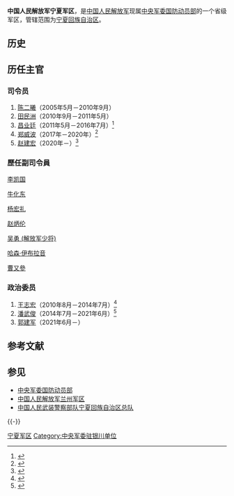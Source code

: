 {{Infobox Military Unit
|unit_name = 中国人民解放军宁夏军区
|image = [[File:People's_Liberation_Army_Flag_of_the_People's_Republic_of_China.svg|120px]]
|caption = [[中国人民解放军军旗|中国人民解放军军旗]]
|dates = 
|country = {{PRC}}
|command_structure = [[中央军委国防动员部|中央军委国防动员部]]
|branch =
|type = 省级军区
|role =
|allegiance = {{CPC}}
|size = 
|current_commander = [[赵建宏|赵建宏]] <small>[[少将|少将]]</small>
|garrison = [[银川市|银川市]]
|ceremonial_chief_label = [[政治委员|政治委员]]
|ceremonial_chief = [[郭建军_(1965年)|郭建军]] <small>[[少将|少将]]</small>
|nickname=
|motto=
|colors=
|march = 
|mascot=
|battles=
|notable_commanders=
|anniversaries =
}}

'''中国人民解放军宁夏军区'''，是[[中国人民解放军|中国人民解放军]]现属[[中央军委国防动员部|中央军委国防动员部]]的一个省级军区，管辖范围为[[宁夏回族自治区|宁夏回族自治区]]。

== 历史 ==

== 历任主官 ==
=== 司令员 ===
# [[陈二曦|陈二曦]]（2005年5月－2010年9月）
# [[田民洲|田民洲]]（2010年9月－2011年5月）
# [[昌业廷|昌业廷]]（2011年5月－2016年7月）<ref>{{cite news|title=61岁宁夏回族自治区党委常委昌业廷不再担任宁夏军区司令员|url=http://www.thepaper.cn/newsDetail_forward_1503239|accessdate=2016-08-13|newspaper=澎湃新闻|archive-date=2017-10-06|archive-url=https://web.archive.org/web/20171006084254/http://www.thepaper.cn/newsDetail_forward_1503239|dead-url=no}}</ref>
# [[郑威波|郑威波]]（2017年－2020年）<ref>{{cite news|title=宁夏军区司令员郑威波少将调研兴庆区人武部工作|url=http://www.xqq.gov.cn/mrdt/bmdt/201709/t20170907_473157.html|accessdate=2018-06-06|archive-date=2019-01-23|archive-url=https://web.archive.org/web/20190123224300/http://www.xqq.gov.cn/mrdt/bmdt/201709/t20170907_473157.html|dead-url=no}}</ref>
# [[赵建宏|赵建宏]]（2020年－）<ref>{{Cite web|title=固原军分区举行宣布命令大会|url=http://szb.gyxww.net/html/202012/18/content_301.html|accessdate=2021-01-21|work=固原日报}}</ref>

===歷任副司令員===

[[李凯国|李凯国]]

[[牛化东|牛化东]]

[[杨宏礼|杨宏礼]]

[[赵炳伦|赵炳伦]]

[[吴勇_(解放军少将)|吴勇 (解放军少将)]]

[[哈森·伊布拉音|哈森·伊布拉音]]

[[曹又參|曹又參]]

=== 政治委员 ===
# [[王志宏|王志宏]]（2010年8月－2014年7月）<ref>{{cite news|title=王志宏同志简历|url=http://cpc.people.com.cn/GB/64162/123659/123779/15137965.html|accessdate=2016-08-13|newspaper=中国共产党新闻网|archive-date=2017-01-13|archive-url=https://web.archive.org/web/20170113012826/http://cpc.people.com.cn/GB/64162/123659/123779/15137965.html|dead-url=no}}</ref>
# [[潘武俊|潘武俊]]（2014年7月－2021年6月）<ref>{{cite news|title=宁夏党委常委、军区政委王志宏退休 潘武俊接任宁夏军区政委|url=http://district.ce.cn/newarea/sddy/201407/11/t20140711_3142897.shtml|accessdate=2016-08-13|newspaper=中国经济网|archive-date=2017-01-12|archive-url=https://web.archive.org/web/20170112203211/http://district.ce.cn/newarea/sddy/201407/11/t20140711_3142897.shtml|dead-url=no}}</ref>
# [[郭建军_(1965年)|郭建军]]（2021年6月－）

==参考文献==
{{Reflist}}
== 参见 ==
{{Portal box|中华人民共和国|宁夏|军事}}
* [[中央军委国防动员部|中央军委国防动员部]]
* [[中国人民解放军兰州军区|中国人民解放军兰州军区]]
* [[中国人民武装警察部队宁夏回族自治区总队|中国人民武装警察部队宁夏回族自治区总队]]

{{-}}
{{中央军委|属}}
{{PLA Military Region}}

[[Category:宁夏军区|]]
[[Category:中央军委驻银川单位|Category:中央军委驻银川单位]]